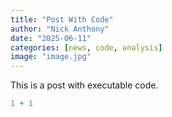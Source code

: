 ```yaml
---
title: "Post With Code"
author: "Nick Anthony"
date: "2025-06-11"
categories: [news, code, analysis]
image: "image.jpg"
---
```


This is a post with executable code.

```r
1 + 1
```
